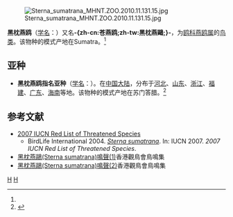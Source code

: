 {{noteTA
|T=zh-cn:黑枕燕鸥; zh-tw:蒼燕鷗; 
|1=zh-cn:黑枕燕鸥; zh-tw:蒼燕鷗; 
}}
{{speciesbox
| name = 黑枕燕鸥
| status = LC
| status_system = IUCN3.1
| image = Black-naped Tern LEI.JPG
| genus = Sterna
| species = sumatrana
| authority = (Raffles, 1822)<ref name='id2005'>{{cite web| url =http://www.bioinfo.cn/db05/BjdwSpecies.php?action=view&id=2005| title =黑枕燕鸥| work =《中国动物物种编目数据库》| publisher =中国科学院微生物研究所| author =中国科学院动物研究所| accessdate =2009-04-04| deadurl =yes| archiveurl =https://web.archive.org/web/20160305065842/http://www.bioinfo.cn/db05/BjdwSpecies.php?action=view&id=2005| archivedate =2016-03-05}}</ref>
}}
[[File:Sterna_sumatrana_MHNT.ZOO.2010.11.131.15.jpg|thumb]]

'''黑枕燕鸥'''（[[学名|学名]]：{{lang|la|''Sterna sumatrana''}}）又名'''-{zh-cn:苍燕鸥;zh-tw:黑枕燕鷗;}-'''，为[[鸥科|鸥科]][[燕鸥属|燕鸥属]]的[[鸟类|鸟类]]。该物种的模式产地在Sumatra。<ref name='id2005'/>

== 亚种 ==
*'''黑枕燕鸥指名亚种'''（[[学名|学名]]：{{lang|la|''Sterna sumatrana sumatrana''}}）。在[[中国大陆|中国大陆]]，分布于[[河北|河北]]、[[山东|山东]]、[[浙江|浙江]]、[[福建|福建]]、[[广东|广东]]、[[海南|海南]]等地。该物种的模式产地在苏门答腊。<ref name='id2006'>{{cite web| url =http://www.bioinfo.cn/db05/BjdwSpecies.php?action=view&id=2006| title =黑枕燕鸥指名亚种| work =《中国动物物种编目数据库》| publisher =中国科学院微生物研究所| author =中国科学院动物研究所| accessdate =2009-04-04| deadurl =yes| archiveurl =https://web.archive.org/web/20160305032003/http://www.bioinfo.cn/db05/BjdwSpecies.php?action=view&id=2006| archivedate =2016-03-05}}</ref>

== 参考文献 ==
{{reflist}}
* [http://www.iucnredlist.org/ 2007 IUCN Red List of Threatened Species]{{Wayback|url=http://www.iucnredlist.org/ |date=20140627000000 }}
** BirdLife International 2004. [http://www.iucnredlist.org/search/details.php/49259/all ''Sterna sumatrana'']{{dead link|date=十一月 2017 |bot=InternetArchiveBot }}. In: IUCN 2007. ''2007 IUCN Red List of Threatened Species''.
*[http://www.hkbws.org.hk/web/chi/birdcall/Bntern.wav 黑枕燕鷗(Sterna sumatrana)鳴聲(1)]{{Wayback|url=http://www.hkbws.org.hk/web/chi/birdcall/Bntern.wav |date=20150810051151 }}香港觀鳥會鳥鳴集
*[http://www.hkbws.org.hk/web/chi/birdcall/Bntern1.wav 黑枕燕鷗(Sterna sumatrana)鳴聲(2)]{{Wayback|url=http://www.hkbws.org.hk/web/chi/birdcall/Bntern1.wav |date=20150810051208 }}香港觀鳥會鳥鳴集

{{commons category|Sterna sumatrana}}
{{Taxonbar}}

[[Category:燕鸥属|H]]
[[Category:1822年描述的鸟类|H]]